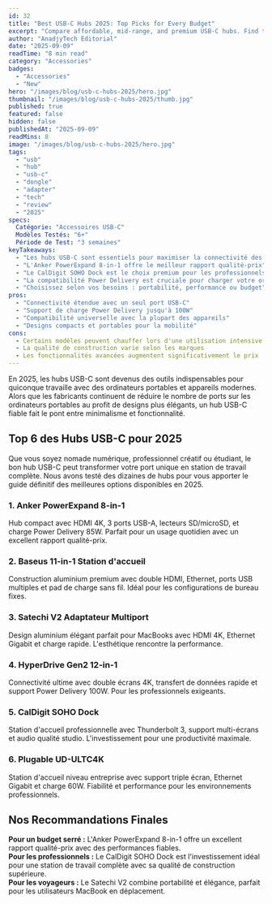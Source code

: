 ```yaml
---
id: 32
title: "Best USB-C Hubs 2025: Top Picks for Every Budget"
excerpt: "Compare affordable, mid-range, and premium USB-C hubs. Find the perfect hub for your devices with our detailed reviews and buying guide."
author: "AnadjyTech Editorial"
date: "2025-09-09"
readTime: "8 min read"
category: "Accessories"
badges:
  - "Accessories"
  - "New"
hero: "/images/blog/usb-c-hubs-2025/hero.jpg"
thumbnail: "/images/blog/usb-c-hubs-2025/thumb.jpg"
published: true
featured: false
hidden: false
publishedAt: "2025-09-09"
readMins: 8
image: "/images/blog/usb-c-hubs-2025/hero.jpg"
tags:
  - "usb"
  - "hub"
  - "usb-c"
  - "dongle"
  - "adapter"
  - "tech"
  - "review"
  - "2025"
specs:
  Catégorie: "Accessoires USB-C"
  Modèles Testés: "6+"
  Période de Test: "3 semaines"
keyTakeaways:
  - "Les hubs USB-C sont essentiels pour maximiser la connectivité des ordinateurs portables modernes"
  - "L'Anker PowerExpand 8-in-1 offre le meilleur rapport qualité-prix"
  - "Le CalDigit SOHO Dock est le choix premium pour les professionnels"
  - "La compatibilité Power Delivery est cruciale pour charger votre ordinateur portable"
  - "Choisissez selon vos besoins : portabilité, performance ou budget"
pros:
  - "Connectivité étendue avec un seul port USB-C"
  - "Support de charge Power Delivery jusqu'à 100W"
  - "Compatibilité universelle avec la plupart des appareils"
  - "Designs compacts et portables pour la mobilité"
cons:
  - Certains modèles peuvent chauffer lors d'une utilisation intensive
  - La qualité de construction varie selon les marques
  - Les fonctionnalités avancées augmentent significativement le prix
---
```


En 2025, les hubs USB-C sont devenus des outils indispensables pour quiconque travaille avec des ordinateurs portables et appareils modernes. Alors que les fabricants continuent de réduire le nombre de ports sur les ordinateurs portables au profit de designs plus élégants, un hub USB-C fiable fait le pont entre minimalisme et fonctionnalité.

## Top 6 des Hubs USB-C pour 2025

Que vous soyez nomade numérique, professionnel créatif ou étudiant, le bon hub USB-C peut transformer votre port unique en station de travail complète. Nous avons testé des dizaines de hubs pour vous apporter le guide définitif des meilleures options disponibles en 2025.

### 1. Anker PowerExpand 8-in-1
Hub compact avec HDMI 4K, 3 ports USB-A, lecteurs SD/microSD, et charge Power Delivery 85W. Parfait pour un usage quotidien avec un excellent rapport qualité-prix.

### 2. Baseus 11-in-1 Station d'accueil
Construction aluminium premium avec double HDMI, Ethernet, ports USB multiples et pad de charge sans fil. Idéal pour les configurations de bureau fixes.

### 3. Satechi V2 Adaptateur Multiport
Design aluminium élégant parfait pour MacBooks avec HDMI 4K, Ethernet Gigabit et charge rapide. L'esthétique rencontre la performance.

### 4. HyperDrive Gen2 12-in-1
Connectivité ultime avec double écrans 4K, transfert de données rapide et support Power Delivery 100W. Pour les professionnels exigeants.

### 5. CalDigit SOHO Dock
Station d'accueil professionnelle avec Thunderbolt 3, support multi-écrans et audio qualité studio. L'investissement pour une productivité maximale.

### 6. Plugable UD-ULTC4K
Station d'accueil niveau entreprise avec support triple écran, Ethernet Gigabit et charge 60W. Fiabilité et performance pour les environnements professionnels.

## Nos Recommandations Finales

**Pour un budget serré :** L'Anker PowerExpand 8-in-1 offre un excellent rapport qualité-prix avec des performances fiables.  
**Pour les professionnels :** Le CalDigit SOHO Dock est l'investissement idéal pour une station de travail complète avec sa qualité de construction supérieure.  
**Pour les voyageurs :** Le Satechi V2 combine portabilité et élégance, parfait pour les utilisateurs MacBook en déplacement.
